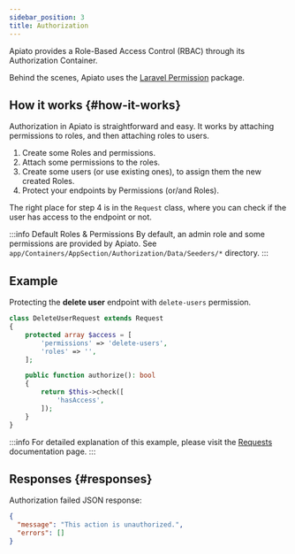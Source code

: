 ```yaml
---
sidebar_position: 3
title: Authorization
---
```

Apiato provides a Role-Based Access Control (RBAC) through its Authorization Container.

Behind the scenes,
Apiato uses the [Laravel Permission](https://github.com/spatie/laravel-permission) package.

## How it works {#how-it-works}

Authorization in Apiato is straightforward and easy.
It works by attaching permissions to roles, and then attaching roles to users.

1. Create some Roles and permissions.
2. Attach some permissions to the roles.
3. Create some users (or use existing ones), to assign them the new created Roles.
4. Protect your endpoints by Permissions (or/and Roles).

The right place for step 4 is in the `Request` class, where you can check if the user has access to the endpoint or not.

:::info Default Roles & Permissions
By default, an admin role and some permissions are provided by Apiato.
See `app/Containers/AppSection/Authorization/Data/Seeders/*` directory.
:::

## Example
Protecting the **delete user** endpoint with `delete-users` permission.
```php
class DeleteUserRequest extends Request
{
    protected array $access = [
        'permissions' => 'delete-users',
        'roles' => '',
    ];

    public function authorize(): bool
    {
        return $this->check([
            'hasAccess',
        ]);
    }
}
```

:::info
For detailed explanation of this example, please visit the [Requests](../the-basics/requests) documentation page.
:::

## Responses {#responses}
Authorization failed JSON response:

```json
{
  "message": "This action is unauthorized.",
  "errors": []
}
```
